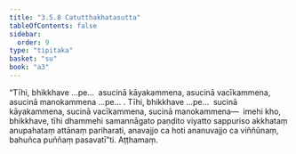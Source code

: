 ```yaml
---
title: "3.5.8 Catutthakhatasutta"
tableOfContents: false
sidebar:
  order: 9
type: "tipitaka"
basket: "su"
book: "a3"
---
```



<DynamicBreadcrumb />

<Division number="154" book="a3">

<Paragraph number="1084" book="a3">
“Tīhi, bhikkhave …pe…  asucinā kāyakammena, asucinā vacīkammena, asucinā manokammena …pe… .
</Paragraph>

<Paragraph number="1085" book="a3">
Tīhi, bhikkhave …pe…  sucinā kāyakammena, sucinā vacīkammena, sucinā manokammena—  imehi kho, bhikkhave, tīhi dhammehi samannāgato paṇḍito viyatto sappuriso akkhataṃ anupahataṃ attānaṃ pariharati, anavajjo ca hoti ananuvajjo ca viññūnaṃ, bahuñca puññaṃ pasavatī”ti.

</Paragraph>
</Division>

<Paragraph number="1086" type="center" book="a3">
Aṭṭhamaṃ.
</Paragraph>
